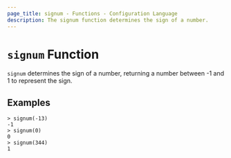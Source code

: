 ```yaml
---
page_title: signum - Functions - Configuration Language
description: The signum function determines the sign of a number.
---
```


# `signum` Function

`signum` determines the sign of a number, returning a number between -1 and
1 to represent the sign.

## Examples

```shell-session
> signum(-13)
-1
> signum(0)
0
> signum(344)
1
```

